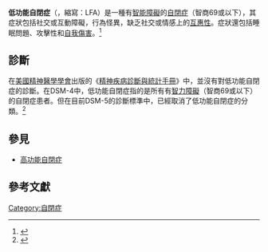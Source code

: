 {{Infobox medical condition
| name            = 低功能自閉症
| image           =
| caption         =
| specialty       = [[精神病学|精神病学]]
| symptoms        = 缺乏[[人際關係|社交]]，極度的[[溝通|交流障礙]]，重複性行為，自我傷害，嚴重[[智能障礙|智能障礙]]
| complications   = 社會孤立、就業問題、家庭壓力、[[霸凌|霸凌]]、[[自我傷害|自我傷害]]。<ref>{{cite web |title=Autism spectrum disorder - Symptoms and causes |url=https://www.mayoclinic.org/diseases-conditions/autism-spectrum-disorder/symptoms-causes/syc-20352928 |website=Mayo Clinic |accessdate=13 July 2019 |language=en |archive-url=https://web.archive.org/web/20190714024941/https://www.mayoclinic.org/diseases-conditions/autism-spectrum-disorder/symptoms-causes/syc-20352928 |archive-date=2019-07-14 |dead-url=no }}</ref>
| onset           = 兩三歲時<ref name=NIH2016>{{cite web |title= NIMH " Autism Spectrum Disorder |url= https://www.nimh.nih.gov/health/topics/autism-spectrum-disorders-asd/index.shtml |website= nimh.nih.gov |accessdate= 20 April 2017 |language= en |date= October 2016 |archive-date= 2017-04-21 |archive-url= https://web.archive.org/web/20170421093226/https://www.nimh.nih.gov/health/topics/autism-spectrum-disorders-asd/index.shtml |dead-url= yes }}</ref><ref name=DSM5>{{cite web|title=DSM-5 Diagnostic Criteria|url=https://www.autismspeaks.org/what-autism/diagnosis/dsm-5-diagnostic-criteria|accessdate=16 December 2015|archive-url=https://web.archive.org/web/20151219143935/https://www.autismspeaks.org/what-autism/diagnosis/dsm-5-diagnostic-criteria|archive-date=2015-12-19}}</ref>
| duration        = 長期
| causes          = {{tsl|en|Heritability of autism||基因}}和環境因素
| diagnosis       = 根據行為和發展史
| differential    = [[智力障礙|智力障礙]]，[[X染色體易裂症|X染色體易裂症]]，[[焦慮|焦慮]]
| management      = [[行為治療|行為治療]]，[[言語治療|言語治療]]，[[精神药物|精神药物]]<ref name="CCD2007">{{cite journal | url = https://pediatrics.aappublications.org/content/120/5/1162 | vauthors = Myers SM, Johnson CP | title = Management of children with autism spectrum disorders | journal = Pediatrics | volume = 120 | issue = 5 | pages = 1162–82 | date = November 2007 | pmid = 17967921 | doi = 10.1542/peds.2007-2362 | access-date = 2020-09-11 | archive-date = 2019-03-23 | archive-url = https://web.archive.org/web/20190323092305/https://pediatrics.aappublications.org/content/120/5/1162 | dead-url = no }}</ref><ref name=San2016>{{cite journal |last1=Sanchack |first1=KE |last2=Thomas |first2=CA |title=Autism Spectrum Disorder: Primary Care Principles. |journal=American Family Physician |date=15 December 2016 |volume=94 |issue=12 |pages=972–79 |pmid=28075089}}</ref><ref>{{cite journal |last1=Sukhodolsky |first1=DG |last2=Bloch |first2=MH |last3=Panza |first3=KE |last4=Reichow |first4=B |title=Cognitive-behavioral therapy for anxiety in children with high-functioning autism: a meta-analysis. |journal=Pediatrics |date=November 2013 |volume=132 |issue=5 |pages=e1341–50 |doi=10.1542/peds.2013-1193 |pmid=24167175|pmc=3813396 }}</ref>
| medication      =  {{tsl|en|Atypical antipsychotics||抗精神病藥}}，[[抗抑郁药|抗抑郁药]]，[[兴奋剂|兴奋剂]]<ref name=Ji2015>{{cite journal | vauthors = Ji N, Findling RL | title = An update on pharmacotherapy for autism spectrum disorder in children and adolescents | journal = Current Opinion in Psychiatry | volume = 28 | issue = 2 | pages = 91–101 | date = March 2015 | pmid = 25602248 | doi = 10.1097/YCO.0000000000000132 }}</ref><ref name="Oswald DP 2006">{{cite journal | vauthors = Oswald DP, Sonenklar NA | title = Medication use among children with autism spectrum disorders | journal = Journal of Child and Adolescent Psychopharmacology | volume = 17 | issue = 3 | pages = 348–55 | date = June 2007 | pmid = 17630868 | doi = 10.1089/cap.2006.17303 }}</ref><ref name="ReferenceA">{{cite journal |last1=Jaeggi |first1=S. M. |last2=Buschkuehl |first2=M. |last3=Jonides |first3=J. |last4=Perrig |first4=W. J. |title=From the Cover: Improving fluid intelligence with training on working memory |journal=Proceedings of the National Academy of Sciences |volume=105 |issue=19 |pages=6829–33 |year=2008 |doi=10.1073/pnas.0801268105 |pmc=2383929 |pmid=18443283|bibcode=2008PNAS..105.6829J }}</ref>
}}

'''低功能自閉症'''（{{lang-en|Low-functioning autism}}，縮寫：LFA）是一種有[[智能障礙|智能障礙]]的[[自閉症|自閉症]]（智商69或以下），其症狀包括社交或互動障礙，行為怪異，缺乏社交或情感上的[[互惠性|互惠性]]。症狀還包括睡眠問題、攻擊性和[[自我傷害|自我傷害]]。<ref>{{cite journal|last1=Brambilla|first1=P|title=Brain anatomy and development in autism: Review of structural MRI studies|journal=Brain Research Bulletin|volume=61|issue=6|date=2003|pages=557–569|doi=10.1016/j.brainresbull.2003.06.001|pmid=14519452}}</ref>

== 診斷 ==
在[[美國精神醫學學會|美國精神醫學學會]]出版的《[[精神疾病診斷與統計手冊|精神疾病診斷與統計手冊]]》中，並沒有對低功能自閉症的診斷。在DSM-4中，低功能自閉症指的是所有有[[智力障礙|智力障礙]]（智商69或以下）的自閉症患者。但在目前DSM-5的診斷標準中，已經取消了低功能自閉症的分類。<ref>{{cite web|title=What is Autism, Asperger Syndrome, and Pervasive Developmental Disorders?|url=http://www.usautism.org/definitions.htm|website=US Autism and Asperger Association|accessdate=16 December 2015|archive-url=https://web.archive.org/web/20151228125601/http://www.usautism.org/definitions.htm|archive-date=2015-12-28|dead-url=yes}}</ref>

== 參見 ==
* [[高功能自閉症|高功能自閉症]]

== 參考文獻 ==
{{reflist}}

[[Category:自閉症|Category:自閉症]]